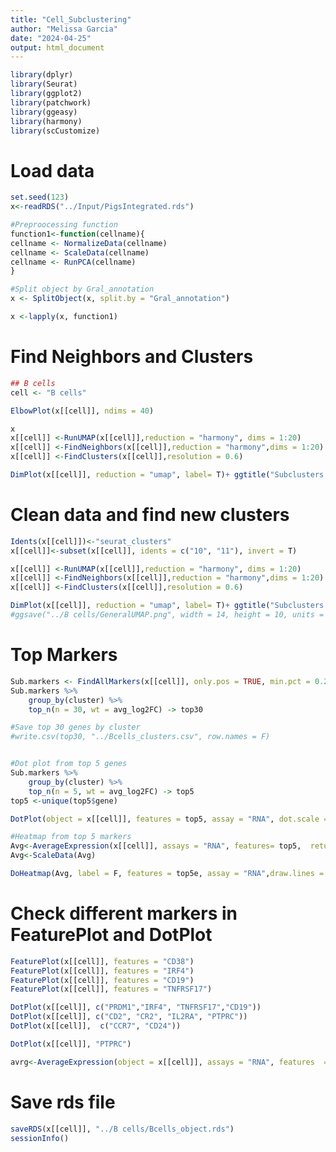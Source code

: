```yaml
---
title: "Cell_Subclustering"
author: "Melissa Garcia"
date: "2024-04-25"
output: html_document
---
```


```r
library(dplyr)
library(Seurat)
library(ggplot2)
library(patchwork)
library(ggeasy)
library(harmony)
library(scCustomize)
```

# Load data
```r
set.seed(123)
x<-readRDS("../Input/PigsIntegrated.rds")

#Preproocessing function
function1<-function(cellname){
cellname <- NormalizeData(cellname)
cellname <- ScaleData(cellname)
cellname <- RunPCA(cellname)
}

#Split object by Gral_annotation
x <- SplitObject(x, split.by = "Gral_annotation")

x <-lapply(x, function1)
```

# Find Neighbors and Clusters
```r
## B cells
cell <- "B cells"

ElbowPlot(x[[cell]], ndims = 40)

x
x[[cell]] <-RunUMAP(x[[cell]],reduction = "harmony", dims = 1:20)
x[[cell]] <-FindNeighbors(x[[cell]],reduction = "harmony",dims = 1:20)
x[[cell]] <-FindClusters(x[[cell]],resolution = 0.6)

DimPlot(x[[cell]], reduction = "umap", label= T)+ ggtitle("Subclusters B cells")
```

# Clean data and find new clusters
```r
Idents(x[[cell]])<-"seurat_clusters"
x[[cell]]<-subset(x[[cell]], idents = c("10", "11"), invert = T)

x[[cell]] <-RunUMAP(x[[cell]],reduction = "harmony", dims = 1:20)
x[[cell]] <-FindNeighbors(x[[cell]],reduction = "harmony",dims = 1:20)
x[[cell]] <-FindClusters(x[[cell]],resolution = 0.6)

DimPlot(x[[cell]], reduction = "umap", label= T)+ ggtitle("Subclusters B cells")+easy_remove_axes()
#ggsave("../B cells/GeneralUMAP.png", width = 14, height = 10, units = "cm")
```


# Top Markers
```r
Sub.markers <- FindAllMarkers(x[[cell]], only.pos = TRUE, min.pct = 0.25, logfc.threshold = 0.25, assay = "RNA")
Sub.markers %>%
    group_by(cluster) %>%
    top_n(n = 30, wt = avg_log2FC) -> top30

#Save top 30 genes by cluster
#write.csv(top30, "../Bcells_clusters.csv", row.names = F)


#Dot plot from top 5 genes 
Sub.markers %>%
    group_by(cluster) %>%
    top_n(n = 5, wt = avg_log2FC) -> top5
top5 <-unique(top5$gene)

DotPlot(object = x[[cell]], features = top5, assay = "RNA", dot.scale = 3) + scale_colour_gradient2(low="mediumpurple1", mid="white", high="firebrick1")+  theme(axis.text.x = element_text(angle = 90, vjust = 0.5, hjust=1))+ ggtitle("Top 5 markers")+ theme(axis.title.x = element_blank(),axis.title.y = element_blank())
```


```r
#Heatmap from top 5 markers
Avg<-AverageExpression(x[[cell]], assays = "RNA", features= top5,  return.seurat = TRUE)
Avg<-ScaleData(Avg)

DoHeatmap(Avg, label = F, features = top5e, assay = "RNA",draw.lines = FALSE)
```

# Check different markers in FeaturePlot and DotPlot
```r
FeaturePlot(x[[cell]], features = "CD38")
FeaturePlot(x[[cell]], features = "IRF4")
FeaturePlot(x[[cell]], features = "CD19")
FeaturePlot(x[[cell]], features = "TNFRSF17")

DotPlot(x[[cell]], c("PRDM1","IRF4", "TNFRSF17","CD19"))
DotPlot(x[[cell]], c("CD2", "CR2", "IL2RA", "PTPRC"))
DotPlot(x[[cell]],  c("CCR7", "CD24"))

DotPlot(x[[cell]], "PTPRC")

avrg<-AverageExpression(object = x[[cell]], assays = "RNA", features  = top5$gene)
```

# Save rds file
```r
saveRDS(x[[cell]], "../B cells/Bcells_object.rds")
sessionInfo()
```

